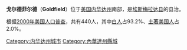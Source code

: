 {{Infobox Settlement
| name = 戈尔德菲尔德<br/>Goldfield
| image_skyline = 
| imagesize = 
| image_caption = 
| image_flag = 
| image_shield = 
| pushpin_map = USA Nevada
| pushpin_label_position = bottom
| subdivision_type = 国家
| subdivision_name = {{USA}}
| subdivision_type1 = [[美国行政区划|州]]
| subdivision_name1 = [[内华达州|内华达州]]
| subdivision_type2 = [[内华达州各县列表|县]]
| subdivision_name2 =  [[埃斯梅拉达县_(内华达州)|埃斯梅拉达县]]
| elevation_m = 
| elevation_ft = 
| area_total_km2 = 
| population_as_of = 2000年
| population_total = 440
| population_density_km2 = 
| timezone = [[PST|PST]]
| utc_offset = -8
| timezone_DST = [[PDT|PDT]]
| utc_offset_DST = -7
| latd = 37
| latm = 42
| lats = 31
| latNS = N
| longd = 117
| longm = 14
| longs = 08
| longEW = W
| website = http://www.ci.elko.nv.us 
}}
'''戈尔德菲尔德'''（'''Goldfield'''）位于[[美国|美国]][[内华达州|内华达州]]南部，是[[埃斯梅拉达县_(内华达州)|埃斯梅拉达县]]的县治。

根据[[2000年美国人口普查|2000年美国人口普查]]，共有440人，其中[[白人|白人]]占93.2%、[[土著美国人|土著美国人]]占2.0%。

{{Authority control}}
{{Nevada-stub}}
{{DEFAULTSORT:Goldfield, Nevada}}
[[Category:内华达州城市|Category:内华达州城市]]
[[Category:內華達州縣城|Category:內華達州縣城]]